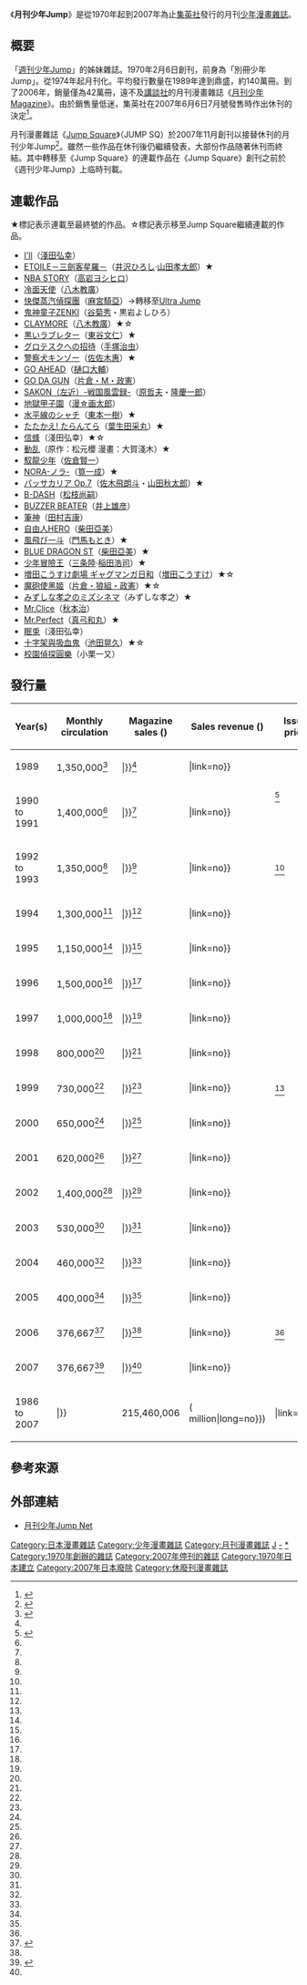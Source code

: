 {{Infobox magazine
|title = 月刊少年Jump
|image_file = <!-- 檔案不存在 Monthly Shonen Jump 200609 cover.jpg ，可從英文維基百科取得 -->
|image_size = 200px
|image_caption = Cover of September 2006 issue featuring the manga, ''[[Kurohime_(manga)|Kurohime]]''.
|editor = 
|editor_title = 
|staff_writer = 
|frequency = 月刊
|circulation = 
|category = [[少年漫畫|少年漫畫]]
|company = [[集英社|集英社]]
|publisher = 
|firstdate = {{dts|1970|2|6}}
|finaldate = {{dts|2007|6|6}}
|country = 日本
|language = 日語
|website = [https://web.archive.org/web/20071020132354/http://mj.shueisha.co.jp/ Official website] <small>archived</small>
|issn = 
}}
{{漫畫}}
《'''月刊少年Jump'''》是從1970年起到2007年為止[[集英社|集英社]]發行的月刊[[少年漫画|少年]][[漫畫雜誌|漫畫雜誌]]。

== 概要 ==
「[[週刊少年Jump|週刊少年Jump]]」的姊妹雜誌。1970年2月6日創刊，前身為「別冊少年Jump」。從1974年起月刊化。平均發行數量在1989年達到鼎盛，約140萬冊。到了2006年，銷量僅為42萬冊，遠不及[[講談社|講談社]]的月刊漫畫雜誌《[[月刊少年Magazine|月刊少年Magazine]]》。由於銷售量低迷，集英社在2007年6月6日7月號發售時作出休刊的決定<ref>{{cite web|url=http://mj.shueisha.co.jp/suspend.html |title=月刊少年ジャンプ休刊のお知らせ |publisher=集英社 |accessdate=2008年3月22日 |deadurl=yes |archiveurl=https://web.archive.org/web/20071009004256/http://mj.shueisha.co.jp/suspend.html |archivedate=2007年10月9日 }}</ref>。

月刊漫畫雜誌《[[Jump_Square|Jump Square]]》（JUMP SQ）於2007年11月創刊以接替休刊的月刊少年Jump<ref>{{cite web|url=http://animeanime.jp/news/archives/2007/11/sq.html|title=ジャンプSQ創刊号発売　早くもメディアミックス『紅』アニメ化|publisher=animeanime|accessdate=2008年3月22日|archive-date=2012年3月5日|archive-url=https://web.archive.org/web/20120305135705/http://animeanime.jp/news/archives/2007/11/sq.html|dead-url=no}}</ref>。雖然一些作品在休刊後仍繼續發表，大部份作品随著休刊而終結。其中轉移至《Jump Square》的連載作品在《Jump Square》創刊之前於《週刊少年Jump》上临時刊載。

== 連載作品 ==
★標記表示連載至最終號的作品。☆標記表示移至Jump Square繼續連載的作品。  
* [[I'll|I'll]]（[[淺田弘幸|淺田弘幸]]）
* [[ETOILE－三劍客星羅－|ETOILE－三劍客星羅－]]（[[井沢ひろし|井沢ひろし]]·[[山田孝太郎|山田孝太郎]]）★
* [[NBA_STORY|NBA STORY]]（[[高岩ヨシヒロ|高岩ヨシヒロ]]）
* [[冷面天使|冷面天使]]（[[八木教廣|八木教廣]]）
* [[快傑蒸汽偵探團|快傑蒸汽偵探團]]（[[麻宮騎亞|麻宮騎亞]]）→轉移至[[Ultra_Jump|Ultra Jump]]
* [[鬼神童子ZENKI|鬼神童子ZENKI]]（[[谷菊秀|谷菊秀]]・黒岩よしひろ）
* [[獵魔戰記|CLAYMORE]]（[[八木教廣|八木教廣]]）★☆
* [[黒いラブレター|黒いラブレター]]（[[東谷文仁|東谷文仁]]）★
* [[グロテスクへの招待|グロテスクへの招待]]（[[手塚治虫|手塚治虫]]）
* [[警察犬キンゾー|警察犬キンゾー]]（[[佐佐木惠|佐佐木惠]]）★
* [[GO_AHEAD|GO AHEAD]]（[[樋口大輔|樋口大輔]]）
* [[GO_DA_GUN|GO DA GUN]]（[[片倉政憲|片倉・M・政憲]]）
* [[SAKON（左近）-戦国風雲録-|SAKON（左近）-戦国風雲録-]]（[[原哲夫|原哲夫]]・[[隆慶一郎|隆慶一郎]]）
* [[地獄甲子園|地獄甲子園]]（[[漫☆画太郎|漫☆画太郎]]）
* [[水平線のシャチ|水平線のシャチ]]（[[東本一樹|東本一樹]]）★
* [[たたかえ!_たらんてら|たたかえ! たらんてら]]（[[葉生田采丸|葉生田采丸]]）★
* [[信蜂|信蜂]]（淺田弘幸）★☆
* [[動乱_(漫畫)|動乱]]（原作：松元櫻 漫畫：大賀淺木）★
* [[馭龍少年|馭龍少年]]（[[佐倉賢一|佐倉賢一]]）
* [[NORA-ノラ-|NORA-ノラ-]]（[[筧一成|筧一成]]）★
* [[パッサカリア_Op.7|パッサカリア Op.7]]（[[佐木飛朗斗|佐木飛朗斗]]・[[山田秋太郎|山田秋太郎]]）★
* [[B-DASH|B-DASH]]（[[松枝尚嗣|松枝尚嗣]]）
* [[BUZZER_BEATER|BUZZER BEATER]]（[[井上雄彦|井上雄彦]]）
* [[筆神|筆神]]（[[田村吉康|田村吉康]]）
* [[自由人HERO|自由人HERO]]（[[柴田亞美|柴田亞美]]）
* [[風飛び一斗|風飛び一斗]]（[[門馬もとき|門馬もとき]]）★
* [[藍龍|BLUE DRAGON ST]]（[[柴田亞美|柴田亞美]]）★
* [[少年冒險王|少年冒險王]]（[[三条陸|三条陸]]·[[稲田浩司|稲田浩司]]）★
* [[ギャグマンガ日和|増田こうすけ劇場 ギャグマンガ日和]]（[[増田こうすけ|増田こうすけ]]）★☆
* [[魔砲使黑姬|魔砲使黑姬]]（[[片倉政憲|片倉・狼組・政憲]]）★☆
* [[ミズシネマ|みずしな孝之のミズシネマ]]（みずしな孝之）★
* [[Mr.Clice|Mr.Clice]]（[[秋本治|秋本治]]）
* [[Mr.Perfect|Mr.Perfect]]（[[真弓和丸|真弓和丸]]）★
* [[眠兎|眠兎]]（淺田弘幸）
* [[十字架與吸血鬼|十字架與吸血鬼]]（[[池田晃久|池田晃久]]）★☆
*[[校園偵探圓樂|校園偵探圓樂]]（小栗一又）

== 發行量 ==
{| class="wikitable sortable"
|+
! Year(s)
! Monthly circulation
! Magazine sales ({{estimation}})
! Sales revenue ({{estimation}})
! Issue price
|-
| 1989
| 1,350,000<ref name="yahoo">{{cite web |title=コミック誌の部数水準 |url=https://web.archive.org/web/20070306085534/www.geocities.jp/wj_log/rank/hokan/zassi.html |website=[[Yahoo!_Japan|Yahoo! Japan]] |accessdate=March 6, 2007}}</ref>
| {{formatnum:{{#expr:1350000*12}}|}}<ref name="yahoo"/>
| {{JPY|{{#expr:(1350000*12)*180}}|link=no}}
| rowspan="2" | {{JPY|180}}<ref name="comipress">{{cite news |title=An Analysis of Weekly Manga Magazines Price for the Past 30 Years |url=https://www.comipress.com/article/2007/04/06/1777.html |work=ComiPress |date=2007-04-06 |accessdate=2020-05-13 |archive-date=2021-03-19 |archive-url=https://web.archive.org/web/20210319185942/https://www.comipress.com/article/2007/04/06/1777.html |dead-url=no }}</ref>
|-
| 1990 to 1991
| 1,400,000<ref name="yahoo"/>
| {{formatnum:{{#expr:1400000*12*2}}|}}<ref name="yahoo"/>
| {{JPY|{{#expr:(1400000*12*2)*180}}|link=no}}
|-
| 1992 to 1993
| 1,350,000<ref name="yahoo"/>
| {{formatnum:{{#expr:1350000*12*2}}|}}<ref name="yahoo"/>
| {{JPY|{{#expr:(1350000*12*2)*190}}|link=no}}
| {{JPY|190}}<ref name="comipress"/>
|-
| 1994
| 1,300,000<ref name="yahoo"/>
| {{formatnum:{{#expr:1300000*12}}|}}<ref name="yahoo"/>
| {{JPY|{{#expr:(1300000*12)*210}}|link=no}}
| rowspan="11" | {{JPY|210}}<ref name="comipress"/>
|-
| 1995
| 1,150,000<ref name="yahoo"/>
| {{formatnum:{{#expr:1150000*12}}|}}<ref name="yahoo"/>
| {{JPY|{{#expr:(1150000*12)*210}}|link=no}}
|-
| 1996
| 1,500,000<ref name="yahoo"/>
| {{formatnum:{{#expr:1500000*12}}|}}<ref name="yahoo"/>
| {{JPY|{{#expr:(1500000*12)*210}}|link=no}}
|-
| 1997
| 1,000,000<ref name="yahoo"/>
| {{formatnum:{{#expr:1000000*12}}|}}<ref name="yahoo"/>
| {{JPY|{{#expr:(1000000*12)*210}}|link=no}}
|-
| 1998
| 800,000<ref name="yahoo"/>
| {{formatnum:{{#expr:800000*12}}|}}<ref name="yahoo"/>
| {{JPY|{{#expr:(800000*12)*210}}|link=no}}
|-
| 1999
| 730,000<ref name="yahoo"/>
| {{formatnum:{{#expr:730000*12}}|}}<ref name="yahoo"/>
| {{JPY|{{#expr:(730000*12)*210}}|link=no}}
|-
| 2000
| 650,000<ref name="yahoo"/>
| {{formatnum:{{#expr:650000*12}}|}}<ref name="yahoo"/>
| {{JPY|{{#expr:(650000*12)*210}}|link=no}}
|-
| 2001
| 620,000<ref name="yahoo"/>
| {{formatnum:{{#expr:620000*12}}|}}<ref name="yahoo"/>
| {{JPY|{{#expr:(1470000*12)*210}}|link=no}}
|-
| 2002
| 1,400,000<ref name="yahoo"/>
| {{formatnum:{{#expr:1400000*12}}|}}<ref name="yahoo"/>
| {{JPY|{{#expr:(1400000*12)*210}}|link=no}}
|-
| 2003
| 530,000<ref name="yahoo"/>
| {{formatnum:{{#expr:530000*12}}|}}<ref name="yahoo"/>
| {{JPY|{{#expr:(530000*12)*210}}|link=no}}
|-
| 2004
| 460,000<ref name="yahoo"/>
| {{formatnum:{{#expr:460000*12}}|}}<ref name="yahoo"/>
| {{JPY|{{#expr:(460000*12)*210}}|link=no}}
|-
| 2005
| 400,000<ref name="yahoo"/>
| {{formatnum:{{#expr:400000*12}}|}}<ref name="yahoo"/>
| {{JPY|{{#expr:(400000*12)*240}}|link=no}}
| rowspan="3" | {{JPY|240}}<ref name="comipress"/>
|-
| 2006
| 376,667<ref name="comipress-circulation">{{cite news |title=Manga Anthology Circulations 2004-2006 |url=https://www.comipress.com/article/2007/12/26/3040.html |work=ComiPress |date=2007-12-27 |accessdate=2020-05-13 |archive-date=2021-04-26 |archive-url=https://web.archive.org/web/20210426130625/https://www.comipress.com/article/2007/12/26/3040.html |dead-url=no }}</ref>
| {{formatnum:{{#expr:376667*12}}|}}<ref name="comipress-circulation"/>
| {{JPY|{{#expr:(376667*12)*240}}|link=no}}
|-
| 2007
| 376,667<ref name="data2007">{{cite news |title=社団法人 日本雑誌協会 |url=http://www.j-magazine.or.jp/data_001/man_6.html |archive-url=https://web.archive.org/web/20080212083521/http://www.j-magazine.or.jp/data_001/man_6.html |archive-date=February 12, 2008 |publisher=Japanese Magazine Publishers Association |date=February 12, 2008}}</ref>
| {{formatnum:{{#expr:376667*6}}|}}<ref name="data2007"/>
| {{JPY|{{#expr:(376667*6)*240}}|link=no}}
|-
! 1986 to 2007
! {{formatnum:{{#expr:215460006/222 round 0}}|}}
! 215,460,006
! {{JPY|45,594,001,440}} ({{US$|{{#expr:{{To USD|45594001440|JPN|year=2012}}/1000000 round 0}} million|long=no}})
! {{JPY|{{#expr:45594001440/215460006 round 0}}|link=no}}
|}

== 參考來源 ==
{{reflist|2}}

== 外部連結 ==
* [http://mj.shueisha.co.jp/index.html 月刊少年Jump Net] {{Wayback|url=http://mj.shueisha.co.jp/index.html |date=20080503044448 }}

{{集英社}}

{{DEFAULTSORT:Jump}}
[[Category:日本漫畫雜誌|Category:日本漫畫雜誌]]
[[Category:少年漫畫雜誌|Category:少年漫畫雜誌]]
[[Category:月刊漫畫雜誌|Category:月刊漫畫雜誌]]
[[Category:集英社的漫畫雜誌|J]]
[[Category:週刊少年Jump|-]]
[[Category:月刊少年Jump|*]]
[[Category:1970年創辦的雜誌|Category:1970年創辦的雜誌]]
[[Category:2007年停刊的雜誌|Category:2007年停刊的雜誌]]
[[Category:1970年日本建立|Category:1970年日本建立]]
[[Category:2007年日本廢除|Category:2007年日本廢除]]
[[Category:休廢刊漫畫雜誌|Category:休廢刊漫畫雜誌]]